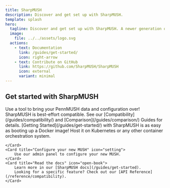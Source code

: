 ```yaml
---
title: SharpMUSH
description: Discover and get set up with SharpMUSH.
template: splash
hero:
  tagline: Discover and get set up with SharpMUSH. A newer generation of MUSH.
  image:
    file: ../../assets/logo.svg
  actions:
    - text: Documentation
      link: /guides/get-started/
      icon: right-arrow
    - text: Contribute on GitHub
      link: https://github.com/SharpMUSH/SharpMUSH
      icon: external
      variant: minimal
---
```



## Get started with SharpMUSH

<CardGrid stagger>
	<Card title="Bring over PennMUSH" icon="rocket">
		Use a tool to bring your PennMUSH data and configuration over! SharpMUSH is best-effort compatible.
		See our [Compatibility](/guides/compatibility/) and [Comparison](/guides/comparison/) Guides for details.
	</Card>
	<Card title="Runs on Docker" icon="seti:docker">
		[Getting Started](/guides/get-started/) with SharpMUSH is as easy as booting up a Docker image! Host it on Kubernetes or any other container orchestration system. 
		
	</Card>
	<Card title="Configure your new MUSH" icon="setting">
		Use our admin panel to configure your new MUSH.
	</Card>
	<Card title="Read the docs" icon="open-book">
		Learn more in our [SharpMUSH docs](/guides/get-started). 
		Looking for a specific feature? Check out our [API Reference](/reference/compatibility).
	</Card>
</CardGrid>
